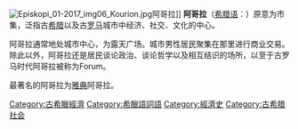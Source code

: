 [[File:Episkopi_01-2017_img06_Kourion.jpg|thumb]]阿哥拉]]
'''阿哥拉'''（[[希腊语|希腊语]]：'''{{lang|el|Αγορά}}'''）原意为市集，泛指古[[希腊|希腊]]以及古[[罗马|罗马]]城市中经济、社交、文化的中心。

阿哥拉通常地处城市中心，为露天广场。城市男性居民聚集在那里进行商业交易。除此以外，阿哥拉还是居民谈论政治、谈论哲学以及相互结识的场所，以至于古罗马时代阿哥拉被称为Forum。

最著名的阿哥拉为[[雅典|雅典]]阿哥拉。

[[Category:古希臘經濟|Category:古希臘經濟]]
[[Category:希臘語詞語|Category:希臘語詞語]]
[[Category:經濟史|Category:經濟史]]
[[Category:古希腊社会|Category:古希腊社会]]